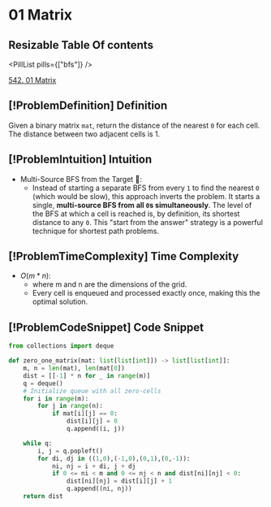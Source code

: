 # 01 Matrix

## Resizable Table Of contents

<DifficultyBadge difficulty="medium" />

<PillList pills={["bfs"]} />

[542. 01 Matrix](https://leetcode.com/problems/01-matrix)

## [!ProblemDefinition] Definition

Given a binary matrix `mat`, return the distance of the nearest `0` for each cell. The distance between two adjacent cells is 1.

## [!ProblemIntuition] Intuition

- Multi-Source BFS from the Target 🎯:
    - Instead of starting a separate BFS from every `1` to find the nearest `0` (which would be slow), this approach inverts the problem. It starts a single, **multi-source BFS from all `0`s simultaneously**. The level of the BFS at which a cell is reached is, by definition, its shortest distance to any `0`. This "start from the answer" strategy is a powerful technique for shortest path problems.

## [!ProblemTimeComplexity] Time Complexity

- $O(m * n)$:
    - where m and n are the dimensions of the grid.
    - Every cell is enqueued and processed exactly once, making this the optimal solution.

## [!ProblemCodeSnippet] Code Snippet

```python meta="source=problems/542-01-matrix/solution.py"
from collections import deque

def zero_one_matrix(mat: list[list[int]]) -> list[list[int]]:
    m, n = len(mat), len(mat[0])
    dist = [[-1] * n for _ in range(m)]
    q = deque()
    # Initialize queue with all zero-cells
    for i in range(m):
        for j in range(n):
            if mat[i][j] == 0:
                dist[i][j] = 0
                q.append((i, j))

    while q:
        i, j = q.popleft()
        for di, dj in ((1,0),(-1,0),(0,1),(0,-1)):
            ni, nj = i + di, j + dj
            if 0 <= ni < m and 0 <= nj < n and dist[ni][nj] < 0:
                dist[ni][nj] = dist[i][j] + 1
                q.append((ni, nj))
    return dist
```

